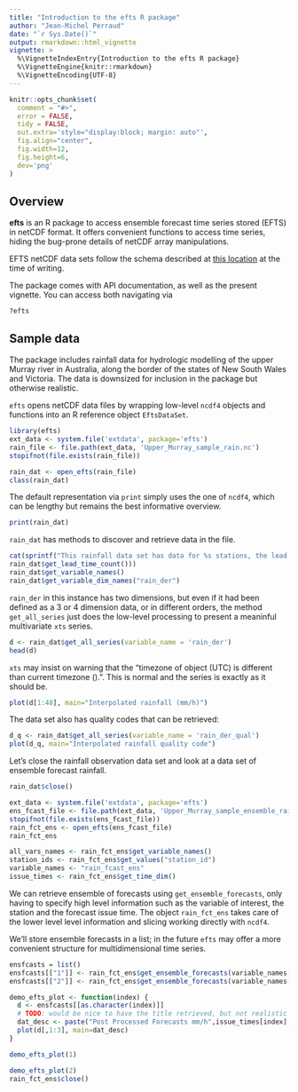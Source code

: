 ```yaml
---
title: "Introduction to the efts R package"
author: "Jean-Michel Perraud"
date: "`r Sys.Date()`"
output: rmarkdown::html_vignette
vignette: >
  %\VignetteIndexEntry{Introduction to the efts R package}
  %\VignetteEngine{knitr::rmarkdown}
  %\VignetteEncoding{UTF-8}
---
```


```r
knitr::opts_chunk$set(
  comment = "#>",
  error = FALSE,
  tidy = FALSE,
  out.extra='style="display:block; margin: auto"', 
  fig.align="center", 
  fig.width=12, 
  fig.height=6, 
  dev='png'
)
```

## Overview

**efts** is an R package to access ensemble forecast time series stored (EFTS) in netCDF format. It offers convenient functions to access time series, hiding the bug-prone details of netCDF array manipulations. 

EFTS netCDF data sets follow the schema described at [this location](https://github.com/jmp75/efts/blob/master/docs/netcdf_for_water_forecasting.md) at the time of writing.

The package comes with API documentation, as well as the present vignette. You can access both navigating via

```
?efts
```

## Sample data

The package includes rainfall data for hydrologic modelling of the upper Murray river in Australia, along the border of the states of New South Wales and Victoria. The data is downsized for inclusion in the package but otherwise realistic. 

`efts` opens netCDF data files by wrapping low-level `ncdf4` objects and functions into an R reference object `EftsDataSet`.

```r
library(efts)
ext_data <- system.file('extdata', package='efts')
rain_file <- file.path(ext_data, 'Upper_Murray_sample_rain.nc')
stopifnot(file.exists(rain_file))

rain_dat <- open_efts(rain_file)
class(rain_dat)
```

The default representation via `print` simply uses the one of `ncdf4`, which can be lengthy but remains the best informative overview.

```r
print(rain_dat)
```

`rain_dat` has methods to discover and retrieve data in the file. 

```r
cat(sprintf("This rainfall data set has data for %s stations, the lead time dimension is '%s' because this is not forecast data\n", rain_dat$get_station_count(),
rain_dat$get_lead_time_count()))
rain_dat$get_variable_names()
rain_dat$get_variable_dim_names("rain_der")
```

`rain_der` in this instance has two dimensions, but even if it had been defined as a 3 or 4 dimension data, or in different orders, the method `get_all_series` just does the low-level processing to present a meaninful multivariate `xts` series.

```r
d <- rain_dat$get_all_series(variable_name = 'rain_der')
head(d)
```

`xts` may insist on warning that the "timezone of object (UTC) is different than current timezone ().". This is normal and the series is exactly as it should be.

```r
plot(d[1:48], main="Interpolated rainfall (mm/h)")
```

The data set also has quality codes that can be retrieved:

```r
d_q <- rain_dat$get_all_series(variable_name = 'rain_der_qual')
plot(d_q, main="Interpolated rainfall quality code")
```

Let's close the rainfall observation data set and look at a data set of ensemble forecast rainfall.

```r
rain_dat$close()

ext_data <- system.file('extdata', package='efts')
ens_fcast_file <- file.path(ext_data, 'Upper_Murray_sample_ensemble_rain_fcast.nc')
stopifnot(file.exists(ens_fcast_file))
rain_fct_ens <- open_efts(ens_fcast_file)
rain_fct_ens
```


```r
all_vars_names <- rain_fct_ens$get_variable_names()
station_ids <- rain_fct_ens$get_values("station_id")
variable_names <- "rain_fcast_ens"
issue_times <- rain_fct_ens$get_time_dim()
```

We can retrieve ensemble of forecasts using `get_ensemble_forecasts`, only having to specify high level information such as the variable of interest, the station and the forecast issue time. The object `rain_fct_ens` takes care of the lower level level information and slicing working directly with `ncdf4`.

We'll store ensemble forecasts in a list; in the future `efts` may offer a more convenient structure for multidimensional time series.

```r
ensfcasts = list()
ensfcasts[["1"]] <- rain_fct_ens$get_ensemble_forecasts(variable_names[1], station_ids[1], start_time = issue_times[1])
ensfcasts[["2"]] <- rain_fct_ens$get_ensemble_forecasts(variable_names[1], station_ids[1], start_time = issue_times[2])
```

```r
demo_efts_plot <- function(index) {
  d <- ensfcasts[[as.character(index)]]
  # TODO: would be nice to have the title retrieved, but not realistic for multivariate files
  dat_desc <- paste("Post Processed Forecasts mm/h",issue_times[index],lubridate::tz(issue_times)) # units: no ylab in plot.xts
  plot(d[,1:3], main=dat_desc)
}

demo_efts_plot(1)
```

```r
demo_efts_plot(2)
rain_fct_ens$close()
```